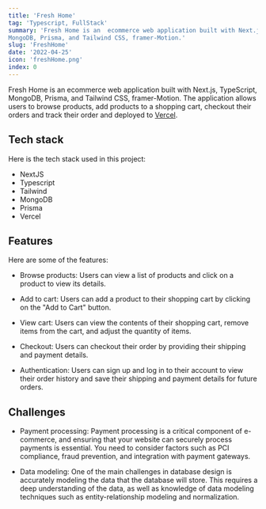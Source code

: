 ```yaml
---
title: 'Fresh Home'
tag: 'Typescript, FullStack'
summary: 'Fresh Home is an  ecommerce web application built with Next.js, TypeScript,
MongoDB, Prisma, and Tailwind CSS, framer-Motion.'
slug: 'FreshHome'
date: '2022-04-25'
icon: 'freshHome.png'
index: 0
---
```


Fresh Home is an ecommerce web application built with Next.js, TypeScript,
MongoDB, Prisma, and Tailwind CSS, framer-Motion. The application allows
users to browse products, add products to a shopping cart, checkout their
orders and track their order and deployed to [Vercel](https://vercel.com/).

## Tech stack

Here is the tech stack used in this project:

- NextJS
- Typescript
- Tailwind
- MongoDB
- Prisma
- Vercel

## Features

Here are some of the features:

- Browse products: Users can view a list of products and click on a product
  to view its details.

- Add to cart: Users can add a product to their shopping cart by clicking
  on the "Add to Cart" button.

- View cart: Users can view the contents of their shopping cart, remove
  items from the cart, and adjust the quantity of items.

- Checkout: Users can checkout their order by providing their shipping and
  payment details.

- Authentication: Users can sign up and log in to their account to view
  their order history and save their shipping and payment details for
  future orders.

## Challenges

- Payment processing: Payment processing is a critical component of
  e-commerce, and ensuring that your website can securely process payments
  is essential. You need to consider factors such as PCI compliance, fraud
  prevention, and integration with payment gateways.

- Data modeling: One of the main challenges in database design is
  accurately modeling the data that the database will store. This requires
  a deep understanding of the data, as well as knowledge of data modeling
  techniques such as entity-relationship modeling and normalization.
